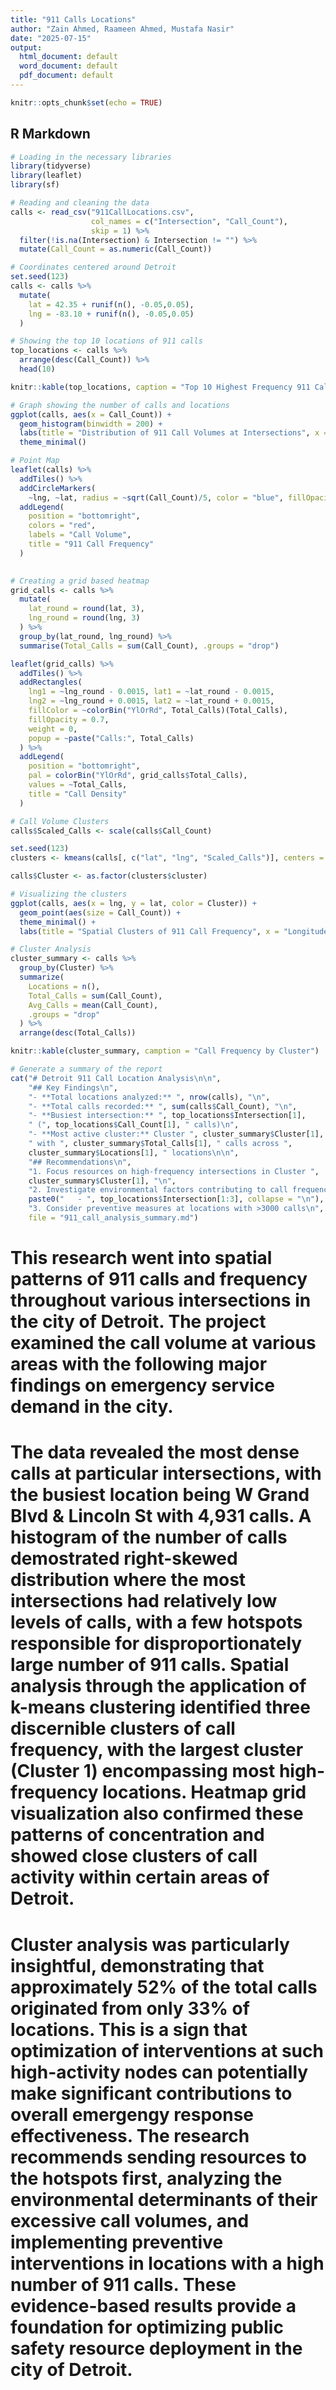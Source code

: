 ---
title: "911 Calls Locations"
author: "Zain Ahmed, Raameen Ahmed, Mustafa Nasir"
date: "2025-07-15"
output:
  html_document: default
  word_document: default
  pdf_document: default
---

```{r setup, include=FALSE}
knitr::opts_chunk$set(echo = TRUE)
```

## R Markdown

```{r}
# Loading in the necessary libraries
library(tidyverse)
library(leaflet)
library(sf)

# Reading and cleaning the data
calls <- read_csv("911CallLocations.csv",
                  col_names = c("Intersection", "Call_Count"),
                  skip = 1) %>%
  filter(!is.na(Intersection) & Intersection != "") %>%
  mutate(Call_Count = as.numeric(Call_Count))

# Coordinates centered around Detroit
set.seed(123)
calls <- calls %>%
  mutate(
    lat = 42.35 + runif(n(), -0.05,0.05),
    lng = -83.10 + runif(n(), -0.05,0.05)
  )
```

```{r}
# Showing the top 10 locations of 911 calls
top_locations <- calls %>%
  arrange(desc(Call_Count)) %>%
  head(10)

knitr::kable(top_locations, caption = "Top 10 Highest Frequency 911 Call Locations")

```

```{r}
# Graph showing the number of calls and locations
ggplot(calls, aes(x = Call_Count)) +
  geom_histogram(binwidth = 200) +
  labs(title = "Distribution of 911 Call Volumes at Intersections", x = "Number of Calls", y = "Count of Locations")+
  theme_minimal()
```

```{r}
# Point Map
leaflet(calls) %>%
  addTiles() %>%
  addCircleMarkers(
    ~lng, ~lat, radius = ~sqrt(Call_Count)/5, color = "blue", fillOpacity = 0.6, popup = ~paste("<b>", Intersection, "</b><br>Calls:", Call_Count)) %>%
  addLegend(
    position = "bottomright",
    colors = "red",
    labels = "Call Volume",
    title = "911 Call Frequency"
  )
  
```

```{r}
# Creating a grid based heatmap
grid_calls <- calls %>%
  mutate(
    lat_round = round(lat, 3),
    lng_round = round(lng, 3)
  ) %>%
  group_by(lat_round, lng_round) %>%
  summarise(Total_Calls = sum(Call_Count), .groups = "drop")

leaflet(grid_calls) %>%
  addTiles() %>%
  addRectangles(
    lng1 = ~lng_round - 0.0015, lat1 = ~lat_round - 0.0015,
    lng2 = ~lng_round + 0.0015, lat2 = ~lat_round + 0.0015,
    fillColor = ~colorBin("YlOrRd", Total_Calls)(Total_Calls),
    fillOpacity = 0.7,
    weight = 0,
    popup = ~paste("Calls:", Total_Calls)
  ) %>%
  addLegend(
    position = "bottomright",
    pal = colorBin("YlOrRd", grid_calls$Total_Calls),
    values = ~Total_Calls,
    title = "Call Density"
  )
```

```{r}
# Call Volume Clusters
calls$Scaled_Calls <- scale(calls$Call_Count)

set.seed(123)
clusters <- kmeans(calls[, c("lat", "lng", "Scaled_Calls")], centers = 3)

calls$Cluster <- as.factor(clusters$cluster)

# Visualizing the clusters
ggplot(calls, aes(x = lng, y = lat, color = Cluster)) +
  geom_point(aes(size = Call_Count)) +
  theme_minimal() +
  labs(title = "Spatial Clusters of 911 Call Frequency", x = "Longitude", y = "Latitude")
```

```{r}
# Cluster Analysis
cluster_summary <- calls %>%
  group_by(Cluster) %>%
  summarize(
    Locations = n(),
    Total_Calls = sum(Call_Count),
    Avg_Calls = mean(Call_Count),
    .groups = "drop"
  ) %>%
  arrange(desc(Total_Calls))

knitr::kable(cluster_summary, camption = "Call Frequency by Cluster")
```

```{r}
# Generate a summary of the report
cat("# Detroit 911 Call Location Analysis\n\n",
    "## Key Findings\n",
    "- **Total locations analyzed:** ", nrow(calls), "\n",
    "- **Total calls recorded:** ", sum(calls$Call_Count), "\n",
    "- **Busiest intersection:** ", top_locations$Intersection[1], 
    " (", top_locations$Call_Count[1], " calls)\n",
    "- **Most active cluster:** Cluster ", cluster_summary$Cluster[1],
    " with ", cluster_summary$Total_Calls[1], " calls across ",
    cluster_summary$Locations[1], " locations\n\n",
    "## Recommendations\n",
    "1. Focus resources on high-frequency intersections in Cluster ", 
    cluster_summary$Cluster[1], "\n",
    "2. Investigate environmental factors contributing to call frequency at:\n",
    paste0("   - ", top_locations$Intersection[1:3], collapse = "\n"), "\n",
    "3. Consider preventive measures at locations with >3000 calls\n",
    file = "911_call_analysis_summary.md")
```


# This research went into spatial patterns of 911 calls and frequency throughout various intersections in the city of Detroit. The project examined the call volume at various areas with the following major findings on emergency service demand in the city.

# The data revealed the most dense calls at particular intersections, with the busiest location being W Grand Blvd & Lincoln St with 4,931 calls. A histogram of the number of calls demostrated right-skewed distribution where the most intersections had relatively low levels of calls, with a few hotspots responsible for disproportionately large number of 911 calls. Spatial analysis through the application of k-means clustering identified three discernible clusters of call frequency, with the largest cluster (Cluster 1) encompassing most high-frequency locations. Heatmap grid visualization also confirmed these patterns of concentration and showed close clusters of call activity within certain areas of Detroit.

# Cluster analysis was particularly insightful, demonstrating that approximately 52% of the total calls originated from only 33% of locations. This is a sign that optimization of interventions at such high-activity nodes can potentially make significant contributions to overall emergengy response effectiveness. The research recommends sending resources to the hotspots first, analyzing the environmental determinants of their excessive call volumes, and implementing preventive interventions in locations with a high number of 911 calls. These evidence-based results provide a foundation for optimizing public safety resource deployment in the city of Detroit. 